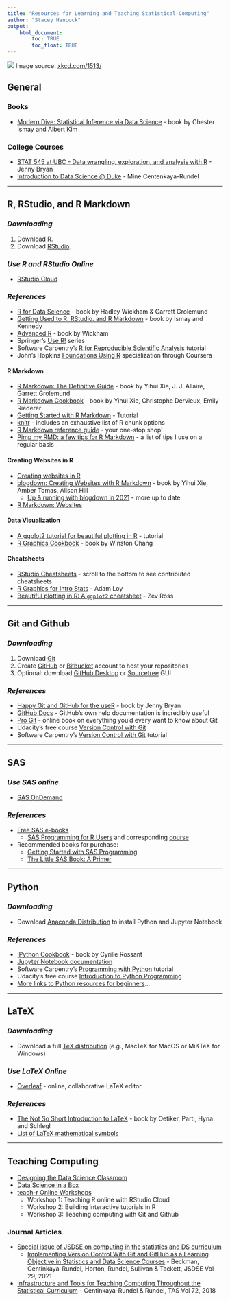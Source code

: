 ```yaml
---
title: "Resources for Learning and Teaching Statistical Computing"
author: "Stacey Hancock"
output: 
    html_document:
        toc: TRUE
        toc_float: TRUE
---
```


![](https://imgs.xkcd.com/comics/code_quality.png)
Image source: [xkcd.com/1513/](https://xkcd.com/1513/)

## General

### Books
* [Modern Dive: Statistical Inference via Data Science](https://moderndive.com/) - book by Chester Ismay and Albert Kim

### College Courses
* [STAT 545 at UBC - Data wrangling, exploration, and analysis with R](https://stat545.com/) - Jenny Bryan
* [Introduction to Data Science @ Duke](https://www.introds.org/) - Mine Centenkaya-Rundel

---

## R, RStudio, and R Markdown

### *Downloading*

1. Download [R](https://www.r-project.org/).
2. Download [RStudio](https://www.rstudio.com/).

### *Use R and RStudio Online*

* [RStudio Cloud](https://rstudio.cloud/)

### *References*

* [R for Data Science](https://r4ds.had.co.nz/index.html) - book by Hadley Wickham & Garrett Grolemund
* [Getting Used to R, RStudio, and R Markdown](https://ismayc.github.io/rbasics-book/) - book by Ismay and Kennedy
* [Advanced R](https://adv-r.hadley.nz/) - book by Wickham
* Springer's [Use R!](https://link.springer.com/bookseries/6991) series
* Software Carpentry's [R for Reproducible Scientific Analysis](http://swcarpentry.github.io/r-novice-gapminder/) tutorial
* John's Hopkins [Foundations Using R](https://www.coursera.org/specializations/data-science-foundations-r) specialization through Coursera

#### R Markdown
* [R Markdown: The Definitive Guide](https://bookdown.org/yihui/rmarkdown/) - book by Yihui Xie, J. J. Allaire, Garrett Grolemund
* [R Markdown Cookbook](https://bookdown.org/yihui/rmarkdown-cookbook/) - book by Yihui Xie, Christophe Dervieux, Emily Riederer
* [Getting Started with R Markdown](https://ourcodingclub.github.io/tutorials/rmarkdown/) - Tutorial
* [knitr](https://yihui.org/knitr/) - includes an exhaustive list of R chunk options
* [R Markdown reference guide](https://www.rstudio.com/wp-content/uploads/2015/03/rmarkdown-reference.pdf) - your one-stop shop!
* [Pimp my RMD: a few tips for R Markdown](https://holtzy.github.io/Pimp-my-rmd/) - a list of tips I use on a regular basis


#### Creating Websites in R
* [Creating websites in R](https://www.emilyzabor.com/tutorials/rmarkdown_websites_tutorial.html)
* [blogdown: Creating Websites with R Markdown](https://bookdown.org/yihui/blogdown/) - book by Yihui Xie, Amber Tomas, Alison Hill
  - [Up & running with blogdown in 2021](https://www.apreshill.com/blog/2020-12-new-year-new-blogdown/) - more up to date
* [R Markdown: Websites](https://garrettgman.github.io/rmarkdown/rmarkdown_websites.html)


#### Data Visualization

* [A ggplot2 tutorial for beautiful plotting in R](https://www.cedricscherer.com/2019/08/05/a-ggplot2-tutorial-for-beautiful-plotting-in-r/) - tutorial
* [R Graphics Cookbook](https://r-graphics.org/index.html) - book by Winston Chang

#### Cheatsheets
* [RStudio Cheatsheets](https://www.rstudio.com/resources/cheatsheets/) - scroll to the bottom to see contributed cheatsheets
* [R Graphics for Intro Stats](https://ds4stats.github.io/uscots2017/assets/refcard/m107-EDA-refcard.pdf) - Adam Loy
* [Beautiful plotting in R: A `ggplot2` cheatsheet](http://zevross.com/blog/2014/08/04/beautiful-plotting-in-r-a-ggplot2-cheatsheet-3/) - Zev Ross


---

## Git and Github

### *Downloading*

1. Download [Git](https://git-scm.com/downloads)
2. Create [GitHub](https://github.com/) or [Bitbucket](https://bitbucket.org/) account to host your repositories
3. Optional: download [GitHub Desktop](https://desktop.github.com/) or [Sourcetree](https://www.sourcetreeapp.com/) GUI

### *References*
* [Happy Git and GitHub for the useR](https://happygitwithr.com/index.html) - book by Jenny Bryan
* [GitHub Docs](https://docs.github.com/en) - GitHub's own help documentation is incredibly useful
* [Pro Git](https://git-scm.com/book/en/v2) - online book on everything you'd every want to know about Git
* Udacity's free course [Version Control with Git](https://www.udacity.com/course/version-control-with-git--ud123)
* Software Carpentry's [Version Control with Git](http://swcarpentry.github.io/git-novice/) tutorial


---

## SAS

### *Use SAS online*
* [SAS OnDemand](https://support.sas.com/en/software/ondemand-for-academics-support.html#instructors)

### *References*
* [Free SAS e-books](https://support.sas.com/en/books/free-books.html)
  - [SAS Programming for R Users](https://support.sas.com/content/dam/SAS/support/en/books/free-books/sas-programming-for-r-users.pdf) and corresponding [course](https://support.sas.com/edu/schedules.html?crs=SP4R&ctry=US)
* Recommended books for purchase:
  - [Getting Started with SAS Programming](Getting Started with SAS Programming)
  - [The Little SAS Book: A Primer](https://sasinstitute.redshelf.com/book/1830656)

---

## Python

### *Downloading*

* Download [Anaconda Distribution](https://www.anaconda.com/distribution/) to install Python and Jupyter Notebook

### *References*

* [IPython Cookbook](https://ipython-books.github.io/) - book by Cyrille Rossant
* [Jupyter Notebook documentation](https://jupyter.readthedocs.io/en/latest/running.html#running)
* Software Carpentry's [Programming with Python](http://swcarpentry.github.io/python-novice-inflammation/) tutorial
* Udacity's free course [Introduction to Python Programming](https://www.udacity.com/course/introduction-to-python--ud1110)
* [More links to Python resources for beginners](https://www.mapcon.com/us-en/software-engineering-python)...

---

## LaTeX

### *Downloading*

* Download a full [TeX distribution](https://www.latex-project.org/get/) (e.g., MacTeX for MacOS or MiKTeX for Windows)

### *Use LaTeX Online*

* [Overleaf](https://www.overleaf.com/) - online, collaborative LaTeX editor

### *References*

* [The Not So Short Introduction to LaTeX](http://mirrors.rit.edu/CTAN/info/lshort/english/lshort.pdf) - book by Oetiker, Partl, Hyna and Schlegl
* [List of LaTeX mathematical symbols](https://oeis.org/wiki/List_of_LaTeX_mathematical_symbols)

---

## Teaching Computing
* [Designing the Data Science Classroom](https://rstudio-conf-2020.github.io/design-ds-classroom/)
* [Data Science in a Box](https://datasciencebox.org/index.html)
* [teach-r Online Workshops](https://mine-cetinkaya-rundel.github.io/teach-r-online/)
  - Workshop 1: Teaching R online with RStudio Cloud
  - Workshop 2: Building interactive tutorials in R
  - Workshop 3: Teaching computing with Git and Github

### Journal Articles
* [Special issue of JSDSE on computing in the statistics and DS curriculum](https://www.tandfonline.com/toc/ujse21/29/sup1)
  - [Implementing Version Control With Git and GitHub as a Learning Objective in Statistics and Data Science Courses](https://www.tandfonline.com/doi/full/10.1080/10691898.2020.1848485) - Beckman, Centinkaya-Rundel, Horton, Rundel, Sullivan & Tackett, JSDSE Vol 29, 2021
* [Infrastructure and Tools for Teaching Computing Throughout the Statistical Curriculum](https://www.tandfonline.com/doi/abs/10.1080/00031305.2017.1397549?journalCode=utas20) - Centinkaya-Rundel & Rundel, TAS Vol 72, 2018

